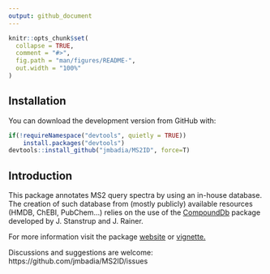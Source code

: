 ```yaml
---
output: github_document
---
```


<!-- README.md is generated from README.Rmd. Please edit that file -->

```r
knitr::opts_chunk$set(
  collapse = TRUE,
  comment = "#>",
  fig.path = "man/figures/README-",
  out.width = "100%"
)
```

## Installation

You can download the development version from GitHub with:

```r
if(!requireNamespace("devtools", quietly = TRUE))
    install.packages("devtools")
devtools::install_github("jmbadia/MS2ID", force=T)
```

## Introduction

This package annotates MS2 query spectra by using an in-house database. The creation of such database from (mostly publicly) available resources (HMDB, ChEBI, PubChem...) relies on the use of the [CompoundDb](https://github.com/EuracBiomedicalResearch/CompoundDb) package developed by J. Stanstrup and J. Rainer. 

For more information visit the package [website](https://jmbadia.github.io/MS2ID/articles/MS2ID.html) or [vignette.](https://github.com/jmbadia/MS2ID/tree/master/vignettes)

Discussions and suggestions are welcome: https://github.com/jmbadia/MS2ID/issues

